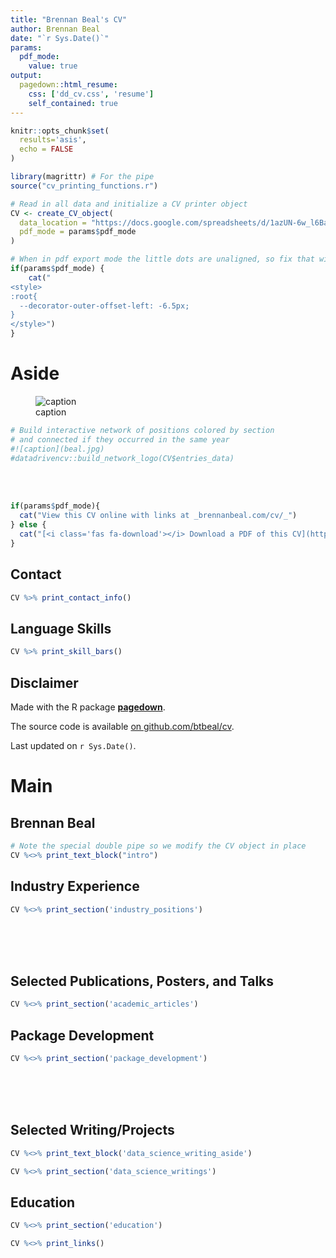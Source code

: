 ```yaml
---
title: "Brennan Beal's CV"
author: Brennan Beal
date: "`r Sys.Date()`"
params:
  pdf_mode:
    value: true
output:
  pagedown::html_resume:
    css: ['dd_cv.css', 'resume']
    self_contained: true
---
```


```r
knitr::opts_chunk$set(
  results='asis', 
  echo = FALSE
)

library(magrittr) # For the pipe
source("cv_printing_functions.r")

# Read in all data and initialize a CV printer object
CV <- create_CV_object(
  data_location = "https://docs.google.com/spreadsheets/d/1azUN-6w_l6Badt7WLw1C_iWFUTeX_chL-HVMbH4mvzQ/edit#gid=917338460",  
  pdf_mode = params$pdf_mode
)

```


```r
# When in pdf export mode the little dots are unaligned, so fix that with some conditional CSS.
if(params$pdf_mode) {
    cat("
<style>
:root{
  --decorator-outer-offset-left: -6.5px;
}
</style>")
}
```


Aside
================================================================================
![caption](beal.png)
```r
# Build interactive network of positions colored by section
# and connected if they occurred in the same year
#![caption](beal.jpg)
#datadrivencv::build_network_logo(CV$entries_data)
```
<br>
<br>

```r
if(params$pdf_mode){
  cat("View this CV online with links at _brennanbeal.com/cv/_")
} else {
  cat("[<i class='fas fa-download'></i> Download a PDF of this CV](https://github.com/btbeal/cv/raw/main/beal_cv.pdf)")
}
```

Contact {#contact}
--------------------------------------------------------------------------------

```r
CV %>% print_contact_info()
```



Language Skills {#skills}
--------------------------------------------------------------------------------

```r
CV %>% print_skill_bars()
```



Disclaimer {#disclaimer}
--------------------------------------------------------------------------------

Made with the R package [**pagedown**](https://github.com/rstudio/pagedown). 

The source code is available [on github.com/btbeal/cv](https://github.com/btbeal/cv).

Last updated on `r Sys.Date()`.



Main
================================================================================

Brennan Beal {#title}
--------------------------------------------------------------------------------

```r
# Note the special double pipe so we modify the CV object in place
CV %<>% print_text_block("intro") 
```

Industry Experience {data-icon=suitcase}
--------------------------------------------------------------------------------

<!-- ::: aside -->
<!-- ```{r} -->
<!-- CV %<>% print_text_block('industy_experience_aside') -->
<!-- ``` -->
<!-- ::: -->

```r
CV %<>% print_section('industry_positions')
```
<!-- These breaks just force a new page so section doesnt get cut off -->
<br>
<br>
<br>


Selected Publications, Posters, and Talks {data-icon=book}
--------------------------------------------------------------------------------

```r
CV %<>% print_section('academic_articles')
```

Package Development {data-icon=box-open}
--------------------------------------------------------------------------------

```r
CV %<>% print_section('package_development')
```
<br>
<br>
<br>

Selected Writing/Projects {data-icon=chart-line}
--------------------------------------------------------------------------------

::: aside
```r
CV %<>% print_text_block('data_science_writing_aside')
```
:::

```r
CV %<>% print_section('data_science_writings')
```



Education {data-icon=graduation-cap data-concise=true}
--------------------------------------------------------------------------------

```r
CV %<>% print_section('education')
```



```r
CV %<>% print_links()
```


